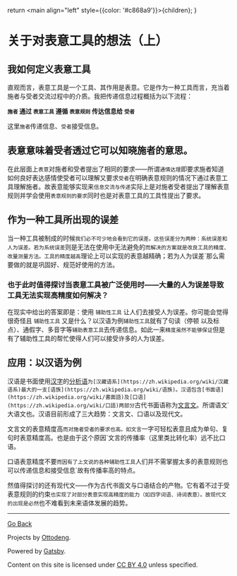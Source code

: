   return <main align="left" style={{color: '#c868a9'}}>{children}</main>;
}

<title>关于对表意工具的想法</title>

# 关于对表意工具的想法（上）

## 我如何定义表意工具
直观而言，表意工具是一个工具、其作用是表意。它是作为一种工具而言，充当着施者与受者交流过程中的介质。我把传递信息过程概括为以下流程：

**`施者` 通过 `表意工具` 遵循 `表意规则` 传达信息给 `受者`**

[^施者……受者]: 你也可以把它理解为 `第一关系者`	`表意项`	`第二关系者`

这里`施者`传递信息、`受者`接受信息。

## 表意意味着受者透过它可以知晓施者的意思。

在此层面上`表意`对施者和受者提出了相同的要求——所谓`通情达理`即要求施者知道如何良好表达感情使受者可以理解又要求`受者`在明确表意规则的情况下通过表意工具理解施者。故表意能够实现来`信息交流与传递`实际上是对施者受者提出了理解表意规则并学会使用`表意规则的要求`同时也是对表意工具的工具性提出了要求。

## 作为一种工具所出现的误差

当一种工具被制成的时候`我们必不可少地会看到它的误差。这些误差分为两种：系统误差和人为误差。若为系统误差`则是无法在使用中无法避免的`而解决的方案就是改良工具的精度、改量测量方法。工具的精度越高`理论上可以实现的表意越精确；若为人为误差`那么需要做的就是巩固好、规范好使用的方法。

### 也于此时值得探讨当表意工具被广泛使用时——大量的人为误差导致工具无法实现高精度如何解决？



在现实中给出的答案即是：使用 `辅助性工具` 让人们去接受人为误差。你可能会觉得很奇怪且 `辅助性工具` 又是什么？以汉语为例`辅助性工具`就有了句读（停顿 以及标点）、通假字、多音字等`辅助表意工具`去传递信息。如此一来`精度虽然不能够保证`但是有了辅助性工具的帮忙使得人们可以接受许多的人为误差。

## 应用：以汉语为例

汉语是书面使用[汉字](https://zh.wikipedia.org/wiki/汉字)的[分析语](https://zh.wikipedia.org/wiki/分析语)`为[汉藏语系](https://zh.wikipedia.org/wiki/汉藏语系)最大的一支[语族](https://zh.wikipedia.org/wiki/语族)。汉语包含[书面语](https://zh.wikipedia.org/wiki/書面語)及[口语](https://zh.wikipedia.org/wiki/口語)两部分`古代书面语称为[文言文](https://zh.wikipedia.org/wiki/文言文)。所谓语文`大语文也。汉语目前形成了三大趋势：文言文、口语以及现代文。

文言文的表意精度高`而对施者受者的要求也高。如文言`一字可轻松表意且成为单句、复句时表意精度高。也是由于这个原因`文言的传播率（这里类比转化率）远不比口语。

口语表意精度不要`而因有了上文说的各种辅助性工具`人们并不需掌握太多的表意规则也可以传递信息和接受信息`故有传播率高的特点。

然值得探讨的还有现代文——作为古代书面文与口语结合的产物。它有着不过于受表意规则的约束`也实现了对部分表意实现高精度的能力（如四字词语、诗词表意）。故现代文的出现是必然`也不难看到未来语体发展的趋势。


------

[Go Back](../)

Projects by [Ottodeng](https://ottoqwq.me).

Powered by [Gatsby](https://www.gatsbyjs.com).

Content on this site is licensed under [CC BY 4.0](https://creativecommons.org/licenses/by/4.0/)  unless specified.
